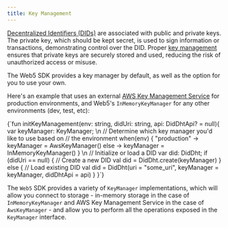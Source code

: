 ```yaml
---
title: Key Management
---
```



[Decentralized Identifiers (DIDs)](/docs/web5/learn/decentralized-identifiers) are associated with public and private keys. The private key, which should be kept secret, is used to sign information or transactions, demonstrating control over the DID. Proper [key management](https://en.wikipedia.org/wiki/Key_management) ensures that private keys are securely stored and used, reducing the risk of unauthorized access or misuse.

The Web5 SDK provides a key manager by default, as well as the option for you to use your own.

Here's an example that uses an external [AWS Key Management Service](https://docs.aws.amazon.com/kms/latest/developerguide/overview.html) for production environments, and Web5's `InMemoryKeyManager` for any other environments (dev, test, etc):

<CodeBlock language="kotlin" title="Kotlin">
{`fun initKeyManagement(env: string, didUri: string, api: DidDhtApi? = null){
    var keyManager: KeyManager;
\n
    // Determine which key manager you'd like to use based on
    // the environment
    when(env) {
        "production" -> keyManager = AwsKeyManager()
        else -> keyManager = InMemoryKeyManager()
    }
\n
    // Initialize or load a DID
    var did: DidDht;
    if (didUri == null) {
        // Create a new DID
        val did = DidDht.create(keyManager)
    } else {
        // Load existing DID
        val did = DidDht(uri = "some_uri", keyManager = keyManager, didDhtApi = api)
    }
}`}
</CodeBlock>

The `Web5` SDK provides a variety of `KeyManager` implementations, which will allow you connect to storage - in-memory storage in the case of `InMemoryKeyManager` and AWS Key Management Service in the case of `AwsKeyManager` - and allow you to perform all the operations exposed in the `KeyManager` interface. 
